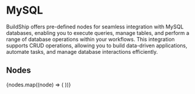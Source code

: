 
# MySQL

BuildShip offers pre-defined nodes for seamless integration with MySQL databases, enabling you to execute queries,
manage tables, and perform a range of database operations within your workflows. This integration supports CRUD
operations, allowing you to build data-driven applications, automate tasks, and manage database interactions
efficiently.

## Nodes

<Cards num={3}>
  {nodes.map((node) => (
    <NodeCard
      key={node.meta.id}
      title={node.meta.name}
      image={node.meta.icon.url}
      href={`/showcase/mysql/${node.meta.id}`}
    />
  ))}
</Cards>
